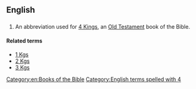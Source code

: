 ==English==

==={{abbreviation}}===
{{head|en|abbreviation}}

# {{biblical}} An abbreviation used for [[4 Kings]], an [[Old Testament]] book of the Bible.

====Related terms====
* [[1 Kgs]]
* [[2 Kgs]]
* [[3 Kgs]]

[[Category:en:Books of the Bible]]
[[Category:English terms spelled with 4]]